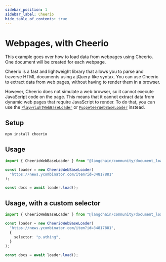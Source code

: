 ```yaml
---
sidebar_position: 1
sidebar_label: Cheerio
hide_table_of_contents: true
---
```


# Webpages, with Cheerio

This example goes over how to load data from webpages using Cheerio. One document will be created for each webpage.

Cheerio is a fast and lightweight library that allows you to parse and traverse HTML documents using a jQuery-like syntax. You can use Cheerio to extract data from web pages, without having to render them in a browser.

However, Cheerio does not simulate a web browser, so it cannot execute JavaScript code on the page. This means that it cannot extract data from dynamic web pages that require JavaScript to render. To do that, you can use the [`PlaywrightWebBaseLoader`](/docs/integrations/document_loaders/web_loaders/web_playwright) or [`PuppeteerWebBaseLoader`](/docs/integrations/document_loaders/web_loaders/web_puppeteer) instead.

## Setup

```bash npm2yarn
npm install cheerio
```

## Usage

```typescript
import { CheerioWebBaseLoader } from "@langchain/community/document_loaders/web/cheerio";

const loader = new CheerioWebBaseLoader(
  "https://news.ycombinator.com/item?id=34817881"
);

const docs = await loader.load();
```

## Usage, with a custom selector

```typescript
import { CheerioWebBaseLoader } from "@langchain/community/document_loaders/web/cheerio";

const loader = new CheerioWebBaseLoader(
  "https://news.ycombinator.com/item?id=34817881",
  {
    selector: "p.athing",
  }
);

const docs = await loader.load();
```
